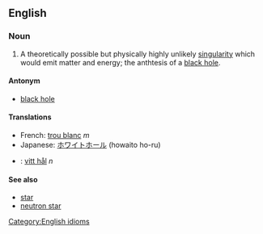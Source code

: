 ==English==

===Noun===
[[Category:English idioms]]

# A theoretically possible but physically highly unlikely [[singularity]] which would emit matter and energy; the anthtesis of a [[black hole]].

====Antonym====
*[[black hole]]

====Translations====
*French: [[trou blanc]] ''m''
*Japanese: [[ホワイトホール]] (howaito ho-ru)
*{{sv}}: [[vitt hål]] ''n''

====See also====
*[[star]]
*[[neutron star]]